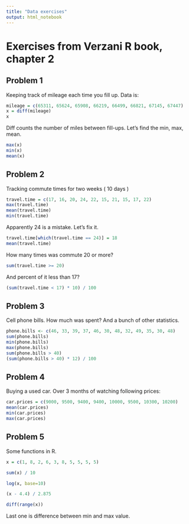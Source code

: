 ```yaml
---
title: "Data exercises"
output: html_notebook
---
```


# Exercises from Verzani R book, chapter 2

## Problem 1

Keeping track of mileage each time you fill up. Data is:

```r
mileage = c(65311, 65624, 65908, 66219, 66499, 66821, 67145, 67447)
x = diff(mileage)
x
```
Diff counts the number of miles between fill-ups. Let's find the min, max, mean.
```r
max(x)
min(x)
mean(x)
```

## Problem 2

Tracking commute times for two weeks ( 10 days )

```r
travel.time = c(17, 16, 20, 24, 22, 15, 21, 15, 17, 22)
max(travel.time)
mean(travel.time)
min(travel.time)
```
Apparently 24 is a mistake. Let's fix it.
```r
travel.time[which(travel.time == 24)] = 18
mean(travel.time)
```
How many times was commute 20 or more?
```r
sum(travel.time >= 20)
```
And percent of it less than 17?
```r
(sum(travel.time < 17) * 10) / 100
```

## Problem 3

Cell phone bills. How much was spent? And a bunch of other statistics.

```r
phone.bills <- c(46, 33, 39, 37, 46, 30, 48, 32, 49, 35, 30, 48)
sum(phone.bills)
min(phone.bills)
max(phone.bills)
sum(phone.bills > 40)
(sum(phone.bills > 40) * 12) / 100
```

## Problem 4

Buying a used car. Over 3 months of watching following prices:

```r
car.prices = c(9000, 9500, 9400, 9400, 10000, 9500, 10300, 10200)
mean(car.prices)
min(car.prices)
max(car.prices)
```

## Problem 5

Some functions in R.

```r
x = c(1, 8, 2, 6, 3, 8, 5, 5, 5, 5)

sum(x) / 10

log(x, base=10)

(x - 4.4) / 2.875

diff(range(x))
```
Last one is difference between min and max value. 
